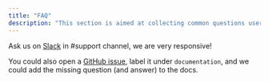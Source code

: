 ```yaml
---
title: "FAQ"
description: "This section is aimed at collecting common questions users have to provide documented answers."
---
```



<ChangeElementarySchema />

<Schemas />

<WhichTests />

<Permissions />

<DbtCloud />

<Cost />


<Accordion title="My question is not listed here">

Ask us on [Slack](https://join.slack.com/t/elementary-community/shared_invite/zt-uehfrq2f-zXeVTtXrjYRbdE_V6xq4Rg) in #support channel, we are very responsive!
  
You could also open a [GitHub issue](https://github.com/elementary-data/elementary/issues/new), label it under `documentation`, and we could add the missing question (and answer) to the docs. 

</Accordion>

